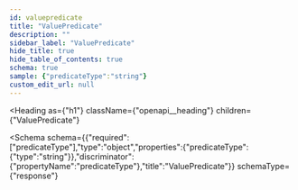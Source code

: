 ```yaml
---
id: valuepredicate
title: "ValuePredicate"
description: ""
sidebar_label: "ValuePredicate"
hide_title: true
hide_table_of_contents: true
schema: true
sample: {"predicateType":"string"}
custom_edit_url: null
---
```



<Heading
  as={"h1"}
  className={"openapi__heading"}
  children={"ValuePredicate"}
>
</Heading>





<Schema
  schema={{"required":["predicateType"],"type":"object","properties":{"predicateType":{"type":"string"}},"discriminator":{"propertyName":"predicateType"},"title":"ValuePredicate"}}
  schemaType={"response"}
>
  
</Schema>
            